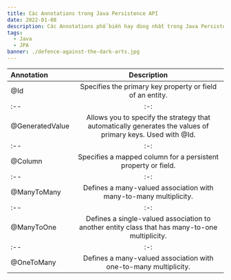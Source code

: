 ```yaml
---
title: Các Annotations trong Java Persistence API
date: 2022-01-08
description: Các Annotations phổ biến hay dùng nhất trong Java Persistence API (JPA). Trong bài này cũng giới thiệu một số Annotations trong Hibernate.
tags:
  - Java
  - JPA
banner: ./defence-against-the-dark-arts.jpg
---
```


| Annotation | Description |
| :-- | :-: |
| @Id | Specifies the primary key property or field of an entity. |
| :-- | :-: |
| @GeneratedValue | Allows you to specify the strategy that automatically generates the values of primary keys. Used with @Id. |
| :-- | :-: |
| @Column | Specifies a mapped column for a persistent property or field. |
| :-- | :-: |
| @ManyToMany | Defines a many-valued association with many-to-many multiplicity. |
| :-- | :-: |
| @ManyToOne | Defines a single-valued association to another entity class that has many-to-one multiplicity. |
| :-- | :-: |
| @OneToMany | Defines a many-valued association with one-to-many multiplicity. |